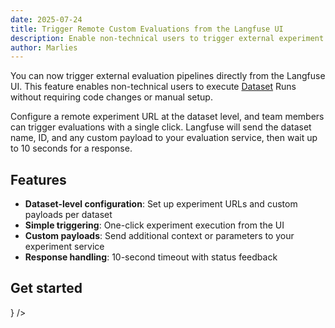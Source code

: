 ```yaml
---
date: 2025-07-24
title: Trigger Remote Custom Evaluations from the Langfuse UI
description: Enable non-technical users to trigger external experiment pipelines directly from the Langfuse UI on datasets.
author: Marlies
---
```



<ChangelogHeader />

You can now trigger external evaluation pipelines directly from the Langfuse UI. This feature enables non-technical users to execute [Dataset](/docs/datasets) Runs without requiring code changes or manual setup.

Configure a remote experiment URL at the dataset level, and team members can trigger evaluations with a single click. Langfuse will send the dataset name, ID, and any custom payload to your evaluation service, then wait up to 10 seconds for a response.

## Features

- **Dataset-level configuration**: Set up experiment URLs and custom payloads per dataset
- **Simple triggering**: One-click experiment execution from the UI
- **Custom payloads**: Send additional context or parameters to your experiment service
- **Response handling**: 10-second timeout with status feedback

## Get started


<Cards num={1}>
  <Card
    title="Remote Custom Evaluations Documentation"
    href="https://langfuse.com/docs/evaluation/dataset-runs/remote-run#run-via-ui"
    icon={<Book />}
  />
</Cards>
